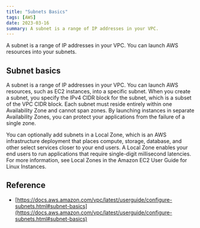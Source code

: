 ```yaml
---
title: "Subnets Basics"
tags: [AWS]
date: 2023-03-16
summary: A subnet is a range of IP addresses in your VPC.
---
```


A subnet is a range of IP addresses in your VPC. You can launch AWS resources
into your subnets.

## Subnet basics

A subnet is a range of IP addresses in your VPC. You can launch AWS resources,
such as EC2 instances, into a specific subnet. When you create a subnet, you
specify the IPv4 CIDR block for the subnet, which is a subset of the VPC CIDR
block. Each subnet must reside entirely within one Availability Zone and
cannot span zones. By launching instances in separate Availability Zones, you
can protect your applications from the failure of a single zone.

You can optionally add subnets in a Local Zone, which is an AWS infrastructure
deployment that places compute, storage, database, and other select services
closer to your end users. A Local Zone enables your end users to run
applications that require single-digit millisecond latencies. For more
information, see Local Zones in the Amazon EC2 User Guide for Linux Instances.

## Reference

- [https://docs.aws.amazon.com/vpc/latest/userguide/configure-subnets.html#subnet-basics](https://docs.aws.amazon.com/vpc/latest/userguide/configure-subnets.html#subnet-basics)